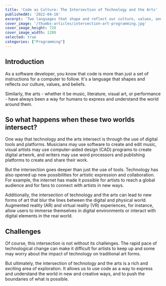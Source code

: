 ```yaml
---
title: 'Code as Culture: The Intersection of Technology and the Arts'
publishedAt: '2022-04-16'
excerpt: 'Two languages that shape and reflect our culture, values, and beliefs.'
cover_image: '/thumbs-articles/intersection-art-programming.jpg'
cover_image_height: 720
cover_image_width: 1280
selected: true
categories: ["Programming"]
---
```


## Introduction

As a software developer, you know that code is more than just a set of instructions for a computer to follow. It's a language that shapes and reflects our culture, values, and beliefs.

Similarly, the arts - whether it be music, literature, visual art, or performance - have always been a way for humans to express and understand the world around them.

## So what happens when these two worlds intersect?

One way that technology and the arts intersect is through the use of digital tools and platforms. Musicians may use software to create and edit music, visual artists may use computer-aided design (CAD) programs to create digital artwork, and writers may use word processors and publishing platforms to create and share their work.

But the intersection goes deeper than just the use of tools. Technology has also opened up new possibilities for artistic expression and collaboration. For example, the internet has made it possible for artists to reach a global audience and for fans to connect with artists in new ways.

Additionally, the intersection of technology and the arts can lead to new forms of art that blur the lines between the digital and physical world. Augmented reality (AR) and virtual reality (VR) experiences, for instance, allow users to immerse themselves in digital environments or interact with digital elements in the real world.


## Challenges

Of course, this intersection is not without its challenges. The rapid pace of technological change can make it difficult for artists to keep up and some may worry about the impact of technology on traditional art forms.

But ultimately, the intersection of technology and the arts is a rich and exciting area of exploration. It allows us to use code as a way to express and understand the world in new and creative ways, and to push the boundaries of what is possible.
